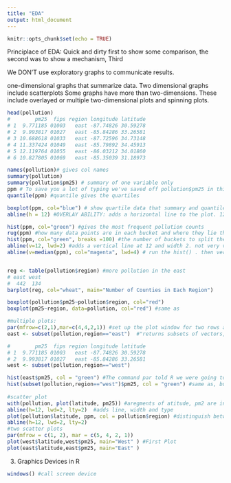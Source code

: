 ```yaml
---
title: "EDA"
output: html_document
---
```


```r
knitr::opts_chunk$set(echo = TRUE)
```
Principlace of EDA: Quick and dirty
first to show some comparison, 
the second was to show a mechanism, 
Third

We DON'T use exploratory graphs to communicate results.

 one-dimensional graphs that summarize data. 
 Two dimensional graphs include scatterplots
 Some graphs have more than two-dimensions. These include overlayed or multiple two-dimensional plots and spinning plots.
```r
head(pollution)
#        pm25  fips region longitude latitude
# 1  9.771185 01003   east -87.74826 30.59278
# 2  9.993817 01027   east -85.84286 33.26581
# 3 10.688618 01033   east -87.72596 34.73148
# 4 11.337424 01049   east -85.79892 34.45913
# 5 12.119764 01055   east -86.03212 34.01860
# 6 10.827805 01069   east -85.35039 31.18973

names(pollution)# gives col names
summary(pollution)
summary(pollution$pm25) # summary of one variable only
ppm # To save you a lot of typing we've saved off pollution$pm25 in this variable
quantile(ppm) #quantile gives the quartiles

boxplot(ppm, col="blue") # show quartile data that summary and quantile did. The lower and upper edges of the blue box respectively show the values of the 25% and 75%, middle hrizontal line=median or 50%. the box height is the difference between the 75th and 25th quantiles.
abline(h = 12) #OVERLAY ABILITY: adds a horizontal line to the plot. 12 is the EPA standard for air quality

hist(ppm, col="green") #gives the most frequent pollution counts
rug(ppm) #how many data points are in each bucket and where they lie through densityo f tick marks
hist(ppm, col="green", breaks =100) #the number of buckets to split the data into
abline(v=12, lwd=2) #adds a vertical line at 12 and width 2. not very visiable
abline(v=median(ppm), col="magenta", lwd=4) # run the hist() . then vertical line at med, and pink coour


reg <- table(pollution$region) #more pollution in the east
# east west 
#  442  134 
barplot(reg, col="wheat", main="Number of Counties in Each Region")

boxplot(pollution$pm25~pollution$region, col="red")
boxplot(pm25~region, data=pollution, col="red") #same as

#multiple plots:
par(mfrow=c(2,1),mar=c(4,4,2,1)) #set up the plot window for two rows and one column, margins
east <- subset(pollution,region=="east")  #"returns subsets of vectors, matrices or data frames which meet conditions", only looks for boolean of region= east.

#        pm25  fips region longitude latitude
# 1  9.771185 01003   east -87.74826 30.59278
# 2  9.993817 01027   east -85.84286 33.26581
west <- subset(pollution,region=="west")

hist(east$pm25, col = "green") #The command par told R we were going to have one column with 2 rows, so it placed this histogram in the top position
hist(subset(pollution,region=="west")$pm25, col = "green") #same as, but labels are different
 
#scatter plot
with(pollution, plot(latitude, pm25)) #aregments of atitude, pm2 are in pollution dataframe
abline(h=12, lwd=2, lty=2)  #adds line, width and type
plot(pollution$latitude, ppm, col = pollution$region) #distinguish between counties in the east and those in the west. the high (greater than 50) and low (less than 25) latitudes are both red (west)
abline(h=12, lwd=2, lty=2)
#two scatter plots
par(mfrow = c(1, 2), mar = c(5, 4, 2, 1))
plot(west$latitude,west$pm25, main="West" ) #First Plot
plot(east$latitude,east$pm25, main="East" )
```
3. Graphics Devices in R 
```r
windows() #call screen device
```